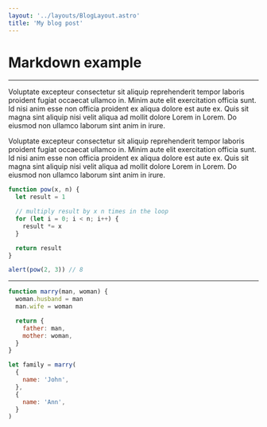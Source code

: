 ```yaml
---
layout: '../layouts/BlogLayout.astro'
title: 'My blog post'
---
```


# Markdown example

---

Voluptate excepteur consectetur sit aliquip reprehenderit tempor laboris proident fugiat occaecat ullamco in. Minim aute elit exercitation officia sunt. Id nisi anim esse non officia proident ex aliqua dolore est aute ex. Quis sit magna sint aliquip nisi velit aliqua ad mollit dolore Lorem in Lorem. Do eiusmod non ullamco laborum sint anim in irure.

Voluptate excepteur consectetur sit aliquip reprehenderit tempor laboris proident fugiat occaecat ullamco in. Minim aute elit exercitation officia sunt. Id nisi anim esse non officia proident ex aliqua dolore est aute ex. Quis sit magna sint aliquip nisi velit aliqua ad mollit dolore Lorem in Lorem. Do eiusmod non ullamco laborum sint anim in irure.

```javascript
function pow(x, n) {
  let result = 1

  // multiply result by x n times in the loop
  for (let i = 0; i < n; i++) {
    result *= x
  }

  return result
}

alert(pow(2, 3)) // 8
```

---

```javascript
function marry(man, woman) {
  woman.husband = man
  man.wife = woman

  return {
    father: man,
    mother: woman,
  }
}

let family = marry(
  {
    name: 'John',
  },
  {
    name: 'Ann',
  }
)
```
